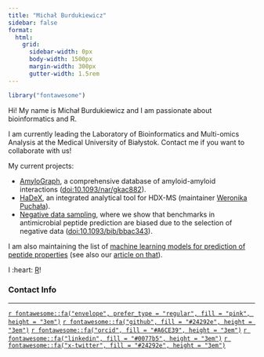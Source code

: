 ```yaml
---
title: "Michał Burdukiewicz"
sidebar: false
format:
  html:
    grid:
      sidebar-width: 0px
      body-width: 1500px
      margin-width: 300px
      gutter-width: 1.5rem
---
```


```r
library("fontawesome")
```

Hi! My name is Michał Burdukiewicz and I am passionate about bioinformatics and R.

I am currently leading the Laboratory of Bioinformatics and Multi-omics Analysis at the Medical University of Białystok. Contact me if you want to collaborate with us!

My current projects:

 - [AmyloGraph](https://amylograph.com), a comprehensive database of amyloid-amyloid interactions ([doi:10.1093/nar/gkac882](https://doi.org/10.1093/nar/gkac882)).
 - [HaDeX](https://github.com/hadexversum), an integrated analytical tool for HDX-MS (maintainer [Weronika Puchała](https://github.com/werpuc)).
 - [Negative data sampling](http://biogenies.info/NegativeDatasets/), where we show that benchmarks in antimicrobial peptide prediction are biased due to the selection of negative data ([doi:10.1093/bib/bbac343](https://doi.org/10.1093/bib/bbac343)).
 
 I am also maintaining the list of [machine learning models for prediction of peptide properties](biogenies.info/peptide-prediction-list/) (see also our [article on that](https://doi.org/10.1016/j.csbj.2022.11.043)).


I :heart: [R](https://cran.r-project.org/)!


### Contact Info {#contact}

------------------------------------------------------------------------

[`r fontawesome::fa("envelope", prefer_type = "regular", fill = "pink", height = "3em")`](mailto:michal.burdukiewicz@umb.edu.pl)
[`r fontawesome::fa("github", fill = "#24292e", height = "3em")`](https://github.com/michbur)
[`r fontawesome::fa("orcid", fill = "#A6CE39", height = "3em")`](https://orcid.org/0000-0001-8926-582X)
<!-- [`r fontawesome::fa("facebook", fill = "#304f85", height = "3em")`](https://www.facebook.com/) -->
[`r fontawesome::fa("linkedin", fill = "#0077b5", height = "3em")`](https://www.linkedin.com/in/michal-burdukiewicz/)
<!-- [`r fontawesome::fa("twitter", fill = "#15a7ff", height = "3em")`](https://twitter.com/) -->
[`r fontawesome::fa("x-twitter", fill = "#24292e", height = "3em")`](https://x.com/burdukiewicz/)
<!-- [`r fontawesome::fa("steam", fill = "#2f4f4f", height = "3em")`]() -->
<!-- [`r fontawesome::fa("playstation", fill = "#4739aa", height = "3em")`]() -->